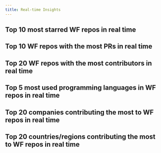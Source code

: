 ```yaml
---
title: Real-time Insights
---
```



## Top 10 most starred WF repos in real time

<CommonChart repo='web_framework_repos' chart='barchart' n={10} category='rt-top10-by-stars' categoryIndex='repo_name' valueIndex='num' formatSql={false} />


## Top 10 WF repos with the most PRs in real time

<CommonChart repo='web_framework_repos' chart='barchart' n={10} category='rt-top10-by-prs' categoryIndex='repo_name' valueIndex='num' formatSql={false} />


## Top 20 WF repos with the most contributors in real time

<CommonChart repo='web_framework_repos' chart='barchart' n={20} category='rt-top20-by-developers' categoryIndex='repo_name' valueIndex='num' formatSql={false} />



## Top 5 most used programming languages in WF repos in real time

<CommonChart repo='web_framework_repos' chart='barchart' n={5} category='rt-top5-languages' categoryIndex='language' valueIndex='num' formatSql={false} />


## Top 20 companies contributing the most to WF repos in real time


<CommonChart repo='web_framework_repos' chart='barchart' n={20} category='rt-top20-companies' categoryIndex='company' valueIndex='num' formatSql={false} />


## Top 20 countries/regions contributing the most to WF repos in real time

<CommonChart repo='web_framework_repos' chart='barchart' n={20} category='rt-top20-countries' categoryIndex='country' valueIndex='num' formatSql={false} />
